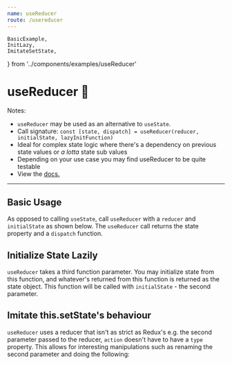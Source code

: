 ```yaml
---
name: useReducer
route: /usereducer
---
```


    BasicExample,
    InitLazy,
    ImitateSetState,
} from '../components/examples/useReducer'

# useReducer 🦖

Notes:

-   `useReducer` may be used as an alternative to `useState`.
-   Call signature: `const [state, dispatch] = useReducer(reducer, initialState, lazyInitFunction)`
-   Ideal for complex state logic where there's a dependency on previous state values or _a lotta_ state sub values
-   Depending on your use case you may find useReducer to be quite testable
-   View the [docs.](https://react.dev/reference/react/useReducer)

---

## Basic Usage

As opposed to calling `useState`, call `useReducer` with a `reducer` and `initialState` as shown below.
The `useReducer` call returns the state property and a `dispatch` function.

<Editor noInline code={BasicExample} />

## Initialize State Lazily

`useReducer` takes a third function parameter. You may initialize state from this function, and whatever's returned from this function is returned as the state object.
This function will be called with `initialState` - the second parameter.

<Editor noInline code={InitLazy} />

## Imitate this.setState's behaviour

`useReducer` uses a reducer that isn't as strict as Redux's e.g. the second parameter passed
to the reducer, `action` doesn't have to have a `type` property.
This allows for interesting manipulations such as renaming the second parameter and doing the following:

<Editor noInline code={ImitateSetState} />

<!-- todo: usecase where no re-renders when
useReducer returns the same state object -->
